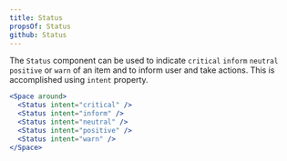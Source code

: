 ```yaml
---
title: Status
propsOf: Status
github: Status
---
```


The `Status` component can be used to indicate `critical` `inform` `neutral` `positive` or `warn` of an item and to inform user and take actions. This is accomplished using `intent` property.

```jsx
<Space around>
  <Status intent="critical" />
  <Status intent="inform" />
  <Status intent="neutral" />
  <Status intent="positive" />
  <Status intent="warn" />
</Space>
```
